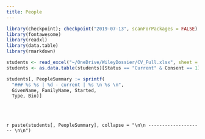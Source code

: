 ---
title: People
---


```{r load_packages, message=FALSE, warning=FALSE, include=FALSE} 

library(checkpoint); checkpoint("2019-07-13", scanForPackages = FALSE)
library(fontawesome)
library(readxl)
library(data.table)
library(rmarkdown)

students <- read_excel("~/OneDrive/WileyDossier/CV_Full.xlsx", sheet = "Students")
students <- as.data.table(students)[Status == "Current" & Consent == 1][order(FamilyName)]

students[, PeopleSummary := sprintf(
  "### %s %s | %d - current | %s \n %s \n",
  GivenName, FamilyName, Started,
  Type, Bio)]


```

<br></br>

`r paste(students[, PeopleSummary], collapse = "\n\n -------------------- \n\n")`

